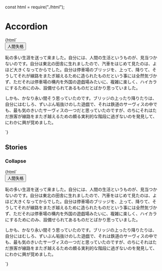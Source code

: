 const html = require("./html");

<Meta title="Accordion/Accordion" />

# Accordion

<Canvas>
  <Story name="Default">
    {html`
      <div class="accordion">
        <button type="button" aria-expanded="true" aria-controls="default">
          人間失格
        </button>
        <div id="default" aria-hidden="false">
          <p class="mt-4">
            恥の多い生涯を送って来ました。自分には、人間の生活というものが、見当つかないのです。自分は東北の田舎に生れましたので、汽車をはじめて見たのは、よほど大きくなってからでした。自分は停車場のブリッジを、上って、降りて、そうしてそれが線路をまたぎ越えるために造られたものだという事には全然気づかず、ただそれは停車場の構内を外国の遊戯場みたいに、複雑に楽しく、ハイカラにするためにのみ、設備せられてあるものだとばかり思っていました。
          </p>
          <p>
            しかも、かなり永い間そう思っていたのです。ブリッジの上ったり降りたりは、自分にはむしろ、ずいぶん垢抜けのした遊戯で、それは鉄道のサーヴィスの中でも、最も気のきいたサーヴィスの一つだと思っていたのですが、のちにそれはただ旅客が線路をまたぎ越えるための頗る実利的な階段に過ぎないのを発見して、にわかに興が覚めました。
          </p>
        </div>
      </div>
    `}
  </Story>
</Canvas>

## Stories

### Collapse

<Canvas>
  <Story name="Collapse">
    {html`
      <div class="accordion">
        <button type="button" aria-expanded="false" aria-controls="collapse">
          人間失格
        </button>
        <div id="collapse" aria-hidden="true">
          <p class="mt-4">
            恥の多い生涯を送って来ました。自分には、人間の生活というものが、見当つかないのです。自分は東北の田舎に生れましたので、汽車をはじめて見たのは、よほど大きくなってからでした。自分は停車場のブリッジを、上って、降りて、そうしてそれが線路をまたぎ越えるために造られたものだという事には全然気づかず、ただそれは停車場の構内を外国の遊戯場みたいに、複雑に楽しく、ハイカラにするためにのみ、設備せられてあるものだとばかり思っていました。
          </p>
          <p>
            しかも、かなり永い間そう思っていたのです。ブリッジの上ったり降りたりは、自分にはむしろ、ずいぶん垢抜けのした遊戯で、それは鉄道のサーヴィスの中でも、最も気のきいたサーヴィスの一つだと思っていたのですが、のちにそれはただ旅客が線路をまたぎ越えるための頗る実利的な階段に過ぎないのを発見して、にわかに興が覚めました。
          </p>
        </div>
      </div>
    `}
  </Story>
</Canvas>
